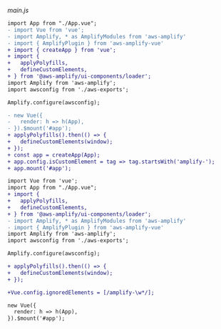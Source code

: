 
_main.js_

<Tabs>
<TabItem title="Vue 3">

```diff
import App from "./App.vue";
- import Vue from 'vue';
- import Amplify, * as AmplifyModules from 'aws-amplify'
- import { AmplifyPlugin } from 'aws-amplify-vue'
+ import { createApp } from 'vue';
+ import {
+   applyPolyfills,
+   defineCustomElements,
+ } from '@aws-amplify/ui-components/loader';
import Amplify from 'aws-amplify';
import awsconfig from './aws-exports';

Amplify.configure(awsconfig);

- new Vue({
-   render: h => h(App),
- }).$mount('#app');
+ applyPolyfills().then(() => {
+   defineCustomElements(window);
+ });
+ const app = createApp(App);
+ app.config.isCustomElement = tag => tag.startsWith('amplify-');
+ app.mount('#app');
```

</TabItem>
<TabItem title="Vue 2">

```diff
import Vue from 'vue';
import App from "./App.vue";
+ import {
+   applyPolyfills,
+   defineCustomElements,
+ } from '@aws-amplify/ui-components/loader';
- import Amplify, * as AmplifyModules from 'aws-amplify'
- import { AmplifyPlugin } from 'aws-amplify-vue'
import Amplify from 'aws-amplify';
import awsconfig from './aws-exports';

Amplify.configure(awsconfig);

+ applyPolyfills().then(() => {
+   defineCustomElements(window);
+ });

+Vue.config.ignoredElements = [/amplify-\w*/];

new Vue({
  render: h => h(App),
}).$mount('#app');
```

</TabItem>
</Tabs>
